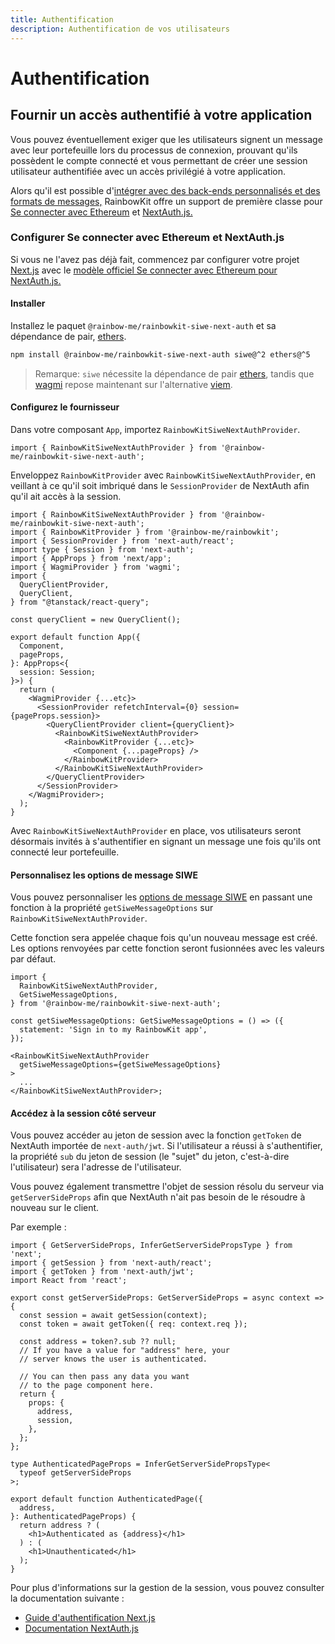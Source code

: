 ```yaml
---
title: Authentification
description: Authentification de vos utilisateurs
---
```


# Authentification

## Fournir un accès authentifié à votre application

Vous pouvez éventuellement exiger que les utilisateurs signent un message avec leur portefeuille lors du processus de connexion, prouvant qu'ils possèdent le compte connecté et vous permettant de créer une session utilisateur authentifiée avec un accès privilégié à votre application.

Alors qu'il est possible d'[intégrer avec des back-ends personnalisés et des formats de messages,](/docs/custom-authentication) RainbowKit offre un support de première classe pour [Se connecter avec Ethereum](https://login.xyz) et [NextAuth.js.](https://next-auth.js.org)

### Configurer Se connecter avec Ethereum et NextAuth.js

Si vous ne l'avez pas déjà fait, commencez par configurer votre projet [Next.js](https://nextjs.org) avec le [modèle officiel Se connecter avec Ethereum pour NextAuth.js.](https://docs.login.xyz/integrations/nextauth.js)

#### Installer

Installez le paquet `@rainbow-me/rainbowkit-siwe-next-auth` et sa dépendance de pair, [ethers](https://docs.ethers.org/v5/).

```bash
npm install @rainbow-me/rainbowkit-siwe-next-auth siwe@^2 ethers@^5
```

> Remarque: `siwe` nécessite la dépendance de pair [ethers](https://docs.ethers.org/v5/), tandis que [wagmi](https://wagmi.sh/) repose maintenant sur l'alternative [viem](https://viem.sh).

#### Configurez le fournisseur

Dans votre composant `App`, importez `RainbowKitSiweNextAuthProvider`.

```tsx
import { RainbowKitSiweNextAuthProvider } from '@rainbow-me/rainbowkit-siwe-next-auth';
```

Enveloppez `RainbowKitProvider` avec `RainbowKitSiweNextAuthProvider`, en veillant à ce qu'il soit imbriqué dans le `SessionProvider` de NextAuth afin qu'il ait accès à la session.

```tsx
import { RainbowKitSiweNextAuthProvider } from '@rainbow-me/rainbowkit-siwe-next-auth';
import { RainbowKitProvider } from '@rainbow-me/rainbowkit';
import { SessionProvider } from 'next-auth/react';
import type { Session } from 'next-auth';
import { AppProps } from 'next/app';
import { WagmiProvider } from 'wagmi';
import {
  QueryClientProvider,
  QueryClient,
} from "@tanstack/react-query";

const queryClient = new QueryClient();

export default function App({
  Component,
  pageProps,
}: AppProps<{
  session: Session;
}>) {
  return (
    <WagmiProvider {...etc}>
      <SessionProvider refetchInterval={0} session={pageProps.session}>
        <QueryClientProvider client={queryClient}>
          <RainbowKitSiweNextAuthProvider>
            <RainbowKitProvider {...etc}>
              <Component {...pageProps} />
            </RainbowKitProvider>
          </RainbowKitSiweNextAuthProvider>
        </QueryClientProvider>
      </SessionProvider>
    </WagmiProvider>;
  );
}
```

Avec `RainbowKitSiweNextAuthProvider` en place, vos utilisateurs seront désormais invités à s'authentifier en signant un message une fois qu'ils ont connecté leur portefeuille.

#### Personnalisez les options de message SIWE

Vous pouvez personnaliser les [options de message SIWE](https://github.com/spruceid/siwe/blob/v1.1.6/packages/siwe/lib/client.ts#L29) en passant une fonction à la propriété `getSiweMessageOptions` sur `RainbowKitSiweNextAuthProvider`.

Cette fonction sera appelée chaque fois qu'un nouveau message est créé. Les options renvoyées par cette fonction seront fusionnées avec les valeurs par défaut.

```tsx
import {
  RainbowKitSiweNextAuthProvider,
  GetSiweMessageOptions,
} from '@rainbow-me/rainbowkit-siwe-next-auth';

const getSiweMessageOptions: GetSiweMessageOptions = () => ({
  statement: 'Sign in to my RainbowKit app',
});

<RainbowKitSiweNextAuthProvider
  getSiweMessageOptions={getSiweMessageOptions}
>
  ...
</RainbowKitSiweNextAuthProvider>;
```

#### Accédez à la session côté serveur

Vous pouvez accéder au jeton de session avec la fonction `getToken` de NextAuth importée de `next-auth/jwt`. Si l'utilisateur a réussi à s'authentifier, la propriété `sub` du jeton de session (le "sujet" du jeton, c'est-à-dire l'utilisateur) sera l'adresse de l'utilisateur.

Vous pouvez également transmettre l'objet de session résolu du serveur via `getServerSideProps` afin que NextAuth n'ait pas besoin de le résoudre à nouveau sur le client.

Par exemple :

```tsx
import { GetServerSideProps, InferGetServerSidePropsType } from 'next';
import { getSession } from 'next-auth/react';
import { getToken } from 'next-auth/jwt';
import React from 'react';

export const getServerSideProps: GetServerSideProps = async context => {
  const session = await getSession(context);
  const token = await getToken({ req: context.req });

  const address = token?.sub ?? null;
  // If you have a value for "address" here, your
  // server knows the user is authenticated.

  // You can then pass any data you want
  // to the page component here.
  return {
    props: {
      address,
      session,
    },
  };
};

type AuthenticatedPageProps = InferGetServerSidePropsType<
  typeof getServerSideProps
>;

export default function AuthenticatedPage({
  address,
}: AuthenticatedPageProps) {
  return address ? (
    <h1>Authenticated as {address}</h1>
  ) : (
    <h1>Unauthenticated</h1>
  );
}
```

Pour plus d'informations sur la gestion de la session, vous pouvez consulter la documentation suivante :

-   [Guide d'authentification Next.js](https://nextjs.org/docs/authentication)
-   [Documentation NextAuth.js](https://next-auth.js.org)
